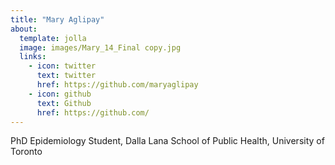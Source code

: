 ```yaml
---
title: "Mary Aglipay"
about:
  template: jolla
  image: images/Mary_14_Final copy.jpg
  links:
    - icon: twitter
      text: twitter
      href: https://github.com/maryaglipay
    - icon: github
      text: Github
      href: https://github.com/
---
```


PhD Epidemiology Student, Dalla Lana School of Public Health,
University of Toronto
